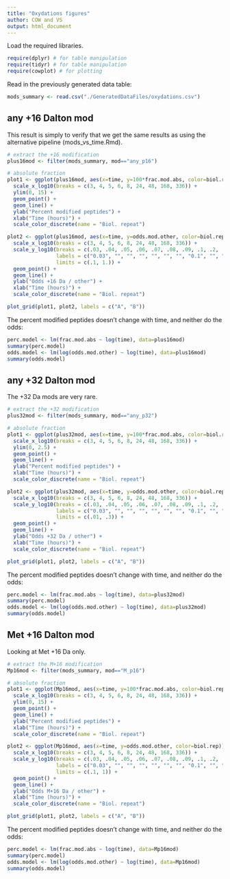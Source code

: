 ```yaml
---
title: "Oxydations figures"
author: COW and VS
output: html_document
---
```


Load the required libraries.
```r
require(dplyr) # for table manipulation
require(tidyr) # for table manipulation
require(cowplot) # for plotting
```

Read in the previously generated data table:
```r
mods_summary <- read.csv("./GeneratedDataFiles/oxydations.csv")
```


## any +16 Dalton mod
This result is simply to verify that we get the same results as using the alternative pipeline (mods_vs_time.Rmd).
```r
# extract the +16 modification
plus16mod <- filter(mods_summary, mod=="any_p16")

# absolute fraction
plot1 <- ggplot(plus16mod, aes(x=time, y=100*frac.mod.abs, color=biol.rep)) +
  scale_x_log10(breaks = c(3, 4, 5, 6, 8, 24, 48, 168, 336)) +
  ylim(0, 15) + 
  geom_point() +
  geom_line() +
  ylab("Percent modified peptides") +
  xlab("Time (hours)") +
  scale_color_discrete(name = "Biol. repeat")

plot2 <- ggplot(plus16mod, aes(x=time, y=odds.mod.other, color=biol.rep)) +
  scale_x_log10(breaks = c(3, 4, 5, 6, 8, 24, 48, 168, 336)) +
  scale_y_log10(breaks = c(.03, .04, .05, .06, .07, .08, .09, .1, .2, .3, .4, .5, .6, .7, .8, .9, 1, 2, 3, 4, 5),
                labels = c("0.03", "", "", "", "", "", "", "0.1", "", "0.3", "", "0.5", "", "", "", "", "1.0", "", "3.0", "", ""),
                limits = c(.1, 1.)) + 
  geom_point() +
  geom_line() +
  ylab("Odds +16 Da / other") +
  xlab("Time (hours)") +
  scale_color_discrete(name = "Biol. repeat")

plot_grid(plot1, plot2, labels = c("A", "B"))
```

The percent modified peptides doesn't change with time, and neither do the odds:
```r
perc.model <- lm(frac.mod.abs ~ log(time), data=plus16mod)
summary(perc.model)
odds.model <- lm(log(odds.mod.other) ~ log(time), data=plus16mod)
summary(odds.model)
```


## any +32 Dalton mod

The +32 Da mods are very rare.
```r
# extract the +32 modification
plus32mod <- filter(mods_summary, mod=="any_p32")

# absolute fraction
plot1 <- ggplot(plus32mod, aes(x=time, y=100*frac.mod.abs, color=biol.rep)) +
  scale_x_log10(breaks = c(3, 4, 5, 6, 8, 24, 48, 168, 336)) +
  ylim(0, 2.5) + 
  geom_point() +
  geom_line() +
  ylab("Percent modified peptides") +
  xlab("Time (hours)") +
  scale_color_discrete(name = "Biol. repeat")

plot2 <- ggplot(plus32mod, aes(x=time, y=odds.mod.other, color=biol.rep)) +
  scale_x_log10(breaks = c(3, 4, 5, 6, 8, 24, 48, 168, 336)) +
  scale_y_log10(breaks = c(.03, .04, .05, .06, .07, .08, .09, .1, .2, .3, .4, .5, .6, .7, .8, .9, 1, 2, 3, 4, 5),
                labels = c("0.03", "", "", "", "", "", "", "0.1", "", "0.3", "", "0.5", "", "", "", "", "1.0", "", "3.0", "", ""),
                limits = c(.01, .3)) + 
  geom_point() +
  geom_line() +
  ylab("Odds +32 Da / other") +
  xlab("Time (hours)") +
  scale_color_discrete(name = "Biol. repeat")

plot_grid(plot1, plot2, labels = c("A", "B"))
```

The percent modified peptides doesn't change with time, and neither do the odds:
```r
perc.model <- lm(frac.mod.abs ~ log(time), data=plus32mod)
summary(perc.model)
odds.model <- lm(log(odds.mod.other) ~ log(time), data=plus32mod)
summary(odds.model)
```


## Met +16 Dalton mod

Looking at Met +16 Da only.
```r
# extract the M+16 modification
Mp16mod <- filter(mods_summary, mod=="M_p16")

# absolute fraction
plot1 <- ggplot(Mp16mod, aes(x=time, y=100*frac.mod.abs, color=biol.rep)) +
  scale_x_log10(breaks = c(3, 4, 5, 6, 8, 24, 48, 168, 336)) +
  ylim(0, 15) + 
  geom_point() +
  geom_line() +
  ylab("Percent modified peptides") +
  xlab("Time (hours)") +
  scale_color_discrete(name = "Biol. repeat")

plot2 <- ggplot(Mp16mod, aes(x=time, y=odds.mod.other, color=biol.rep)) +
  scale_x_log10(breaks = c(3, 4, 5, 6, 8, 24, 48, 168, 336)) +
  scale_y_log10(breaks = c(.03, .04, .05, .06, .07, .08, .09, .1, .2, .3, .4, .5, .6, .7, .8, .9, 1, 2, 3, 4, 5),
                labels = c("0.03", "", "", "", "", "", "", "0.1", "", "0.3", "", "0.5", "", "", "", "", "1.0", "", "3.0", "", ""),
                limits = c(.1, 1)) + 
  geom_point() +
  geom_line() +
  ylab("Odds M+16 Da / other") +
  xlab("Time (hours)") +
  scale_color_discrete(name = "Biol. repeat")

plot_grid(plot1, plot2, labels = c("A", "B"))
```

The percent modified peptides doesn't change with time, and neither do the odds:
```r
perc.model <- lm(frac.mod.abs ~ log(time), data=Mp16mod)
summary(perc.model)
odds.model <- lm(log(odds.mod.other) ~ log(time), data=Mp16mod)
summary(odds.model)
```
